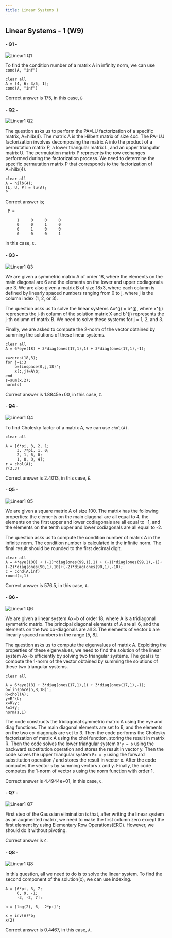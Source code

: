 ```yaml
---
title: Linear Systems 1
---
```



## Linear Systems - 1 (W9)

#### - Q1 -

![](/questions/linearsystems1/linear1-1.jpg "Linear1 Q1")

To find the condition number of a matrix A in infinity norm, we can use `cond(A, "inf")`

```
clear all
A = [4, 6; 3/5, 1];
cond(A, "inf")
```

Correct answer is 175, in this case, `B`

#### - Q2 -

![](/questions/linearsystems1/linear1-2.jpg "Linear1 Q2")

The question asks us to perform the PA=LU factorization of a specific matrix, A=hilb(4). The matrix A is the Hilbert matrix of size 4x4. The PA=LU factorization involves decomposing the matrix A into the product of a permutation matrix P, a lower triangular matrix L, and an upper triangular matrix U. The permutation matrix P represents the row exchanges performed during the factorization process. We need to determine the specific permutation matrix P that corresponds to the factorization of A=hilb(4).

```
clear all
A = hilb(4);
[L, U, P] = lu(A);
P
```
Correct answer is;
```
 P =

     1     0     0     0
     0     0     1     0
     0     1     0     0
     0     0     0     1
```
in this case, `C`.
#### - Q3 -

![](/questions/linearsystems1/linear1-3.jpg "Linear1 Q3")

We are given a symmetric matrix A of order 18, where the elements on the main diagonal are 6 and the elements on the lower and upper codiagonals are 3. We are also given a matrix B of size 18x3, where each column is defined by linearly spaced numbers ranging from 0 to j, where j is the column index (1, 2, or 3).

The question asks us to solve the linear systems Ax^(j) = b^(j), where x^(j) represents the j-th column of the solution matrix X and b^(j) represents the j-th column of matrix B. We need to solve these systems for j = 1, 2, and 3.

Finally, we are asked to compute the 2-norm of the vector obtained by summing the solutions of these linear systems.

```
clear all
A = 6*eye(18) + 3*diag(ones(17,1),1) + 3*diag(ones(17,1),-1);

x=zeros(18,3);
for j=1:3
    b=linspace(0,j,18)';
    x(:,j)=A\b;
end
s=sum(x,2);
norm(s)
```

Correct answer is 1.8845e+00, in this case, `C`.

#### - Q4 -

![](/questions/linearsystems1/linear1-4.jpg "Linear1 Q4")

To find Cholesky factor of a matrix A, we can use `chol(A)`.

```
clear all

A = [6*pi, 3, 2, 1;
     3, 7*pi, 1, 0;
     2, 1, 6, 0;
     1, 0, 0, 4];
r = chol(A);
r(3,3)
```

Correct answer is 2.4013, in this case, `E`.

#### - Q5 -

![](/questions/linearsystems1/linear1-5.jpg "Linear1 Q5")

We are given a square matrix A of size 100. The matrix has the following properties: the elements on the main diagonal are all equal to 4, the elements on the first upper and lower codiagonals are all equal to -1, and the elements on the tenth upper and lower codiagonals are all equal to -2.

The question asks us to compute the condition number of matrix A in the infinite norm. The condition number is calculated in the infinite norm. The final result should be rounded to the first decimal digit.
```
clear all
A = 4*eye(100) + (-1)*diag(ones(99,1),1) + (-1)*diag(ones(99,1),-1)+(-2)*diag(ones(90,1),10)+(-2)*diag(ones(90,1),-10);
c = cond(A,inf)
round(c,1)
```

Correct answer is 576.5, in this case, `A`. 

#### - Q6 -

![](/questions/linearsystems1/linear1-6.jpg "Linear1 Q6")

We are given a linear system Ax=b of order 18, where A is a tridiagonal symmetric matrix. The principal diagonal elements of A are all 6, and the elements on the two co-diagonals are all 3. The elements of vector b are linearly spaced numbers in the range [5, 8].

The question asks us to compute the eigenvalues of matrix A. Exploiting the properties of these eigenvalues, we need to find the solution of the linear system Ax=b efficiently by solving two triangular systems. The goal is to compute the 1-norm of the vector obtained by summing the solutions of these two triangular systems.

```
clear all

A = 6*eye(18) + 3*diag(ones(17,1),1) + 3*diag(ones(17,1),-1);
b=linspace(5,8,18)';
R=chol(A);
y=R'\b;
x=R\y;
s=x+y;
norm(s,1)
```

The code constructs the tridiagonal symmetric matrix A using the eye and diag functions. The main diagonal elements are set to 6, and the elements on the two co-diagonals are set to 3. Then the code performs the Cholesky factorization of matrix A using the chol function, storing the result in matrix R. Then the code solves the lower triangular system `R'y = b` using the backward substitution operation and stores the result in vector y. Then the code solves the upper triangular system `Rx = y` using the forward substitution operation / and stores the result in vector x. After the code computes the vector `s` by summing vectors x and y. Finally, the code computes the 1-norm of vector s using the norm function with order 1.

Correct answer is  4.4944e+01, in this case, `C`. 

#### - Q7 -

![](/questions/linearsystems1/linear1-7.jpg "Linear1 Q7")

First step of the Gaussian elimination is that, after writing the linear system as an augmented matrix, we need to make the first column zero except the first element by using Elementary Row Operations(ERO). However, we should do it without pivoting.

Correct answer is `C`. 

#### - Q8 -

![](/questions/linearsystems1/linear1-8.jpg "Linear1 Q8")

In this question, all we need to do is to solve the linear system. To find the second component of the solution(x), we can use indexing. 

```
A = [6*pi, 3, 7;
     6, 9, -1;
     -3, -2, 7];

b = [log(2), 6, -2*pi]';

x = inv(A)*b;
x(2)
```

Correct answer is 0.4467, in this case, `A`.


